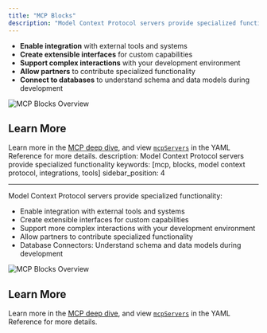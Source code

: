 ```yaml
---
title: "MCP Blocks"
description: "Model Context Protocol servers provide specialized functionality:"
---
```


- **Enable integration** with external tools and systems
- **Create extensible interfaces** for custom capabilities
- **Support complex interactions** with your development environment
- **Allow partners** to contribute specialized functionality
- **Connect to databases** to understand schema and data models during development

![MCP Blocks Overview](/images/customization/images/mcp-blocks-overview-c9a104f9b586779c156f9cf34da197c2.png)

## Learn More[​](#learn-more "Direct link to Learn More")

Learn more in the [MCP deep dive](/customization/mcp-tools), and view [`mcpServers`](/reference#mcpservers) in the YAML Reference for more details. description: Model Context Protocol servers provide specialized functionality keywords: \[mcp, blocks, model context protocol, integrations, tools] sidebar_position: 4

---

Model Context Protocol servers provide specialized functionality:

- Enable integration with external tools and systems
- Create extensible interfaces for custom capabilities
- Support more complex interactions with your development environment
- Allow partners to contribute specialized functionality
- Database Connectors: Understand schema and data models during development

![MCP Blocks Overview](/images/customization/images/mcp-blocks-overview-c9a104f9b586779c156f9cf34da197c2.png)

## Learn More[​](#learn-more-1 "Direct link to Learn More")

Learn more in the [MCP deep dive](/customization/mcp-tools), and view [`mcpServers`](/reference#mcpservers) in the YAML Reference for more details.

